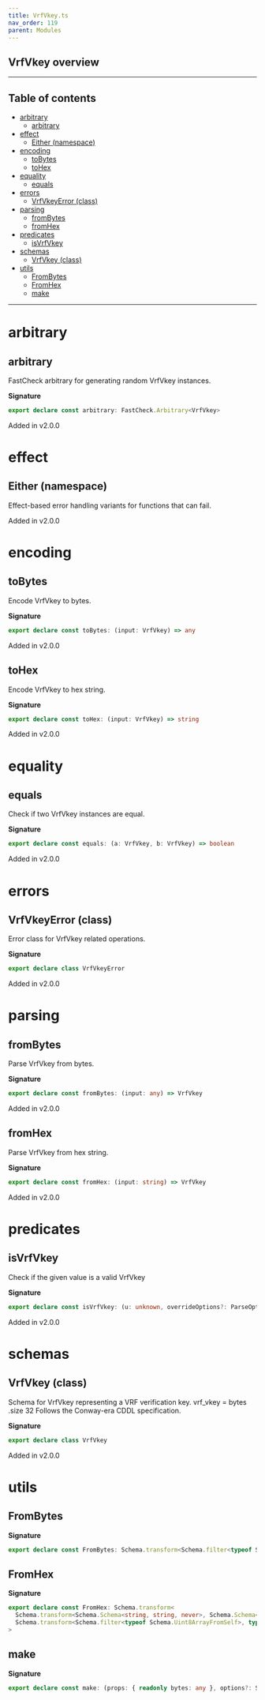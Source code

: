```yaml
---
title: VrfVkey.ts
nav_order: 119
parent: Modules
---
```


## VrfVkey overview

---

<h2 className="text-delta">Table of contents</h2>

- [arbitrary](#arbitrary)
  - [arbitrary](#arbitrary-1)
- [effect](#effect)
  - [Either (namespace)](#either-namespace)
- [encoding](#encoding)
  - [toBytes](#tobytes)
  - [toHex](#tohex)
- [equality](#equality)
  - [equals](#equals)
- [errors](#errors)
  - [VrfVkeyError (class)](#vrfvkeyerror-class)
- [parsing](#parsing)
  - [fromBytes](#frombytes)
  - [fromHex](#fromhex)
- [predicates](#predicates)
  - [isVrfVkey](#isvrfvkey)
- [schemas](#schemas)
  - [VrfVkey (class)](#vrfvkey-class)
- [utils](#utils)
  - [FromBytes](#frombytes-1)
  - [FromHex](#fromhex-1)
  - [make](#make)

---

# arbitrary

## arbitrary

FastCheck arbitrary for generating random VrfVkey instances.

**Signature**

```ts
export declare const arbitrary: FastCheck.Arbitrary<VrfVkey>
```

Added in v2.0.0

# effect

## Either (namespace)

Effect-based error handling variants for functions that can fail.

Added in v2.0.0

# encoding

## toBytes

Encode VrfVkey to bytes.

**Signature**

```ts
export declare const toBytes: (input: VrfVkey) => any
```

Added in v2.0.0

## toHex

Encode VrfVkey to hex string.

**Signature**

```ts
export declare const toHex: (input: VrfVkey) => string
```

Added in v2.0.0

# equality

## equals

Check if two VrfVkey instances are equal.

**Signature**

```ts
export declare const equals: (a: VrfVkey, b: VrfVkey) => boolean
```

Added in v2.0.0

# errors

## VrfVkeyError (class)

Error class for VrfVkey related operations.

**Signature**

```ts
export declare class VrfVkeyError
```

Added in v2.0.0

# parsing

## fromBytes

Parse VrfVkey from bytes.

**Signature**

```ts
export declare const fromBytes: (input: any) => VrfVkey
```

Added in v2.0.0

## fromHex

Parse VrfVkey from hex string.

**Signature**

```ts
export declare const fromHex: (input: string) => VrfVkey
```

Added in v2.0.0

# predicates

## isVrfVkey

Check if the given value is a valid VrfVkey

**Signature**

```ts
export declare const isVrfVkey: (u: unknown, overrideOptions?: ParseOptions | number) => u is VrfVkey
```

Added in v2.0.0

# schemas

## VrfVkey (class)

Schema for VrfVkey representing a VRF verification key.
vrf_vkey = bytes .size 32
Follows the Conway-era CDDL specification.

**Signature**

```ts
export declare class VrfVkey
```

Added in v2.0.0

# utils

## FromBytes

**Signature**

```ts
export declare const FromBytes: Schema.transform<Schema.filter<typeof Schema.Uint8ArrayFromSelf>, typeof VrfVkey>
```

## FromHex

**Signature**

```ts
export declare const FromHex: Schema.transform<
  Schema.transform<Schema.Schema<string, string, never>, Schema.Schema<Uint8Array, Uint8Array, never>>,
  Schema.transform<Schema.filter<typeof Schema.Uint8ArrayFromSelf>, typeof VrfVkey>
>
```

## make

**Signature**

```ts
export declare const make: (props: { readonly bytes: any }, options?: Schema.MakeOptions | undefined) => VrfVkey
```
